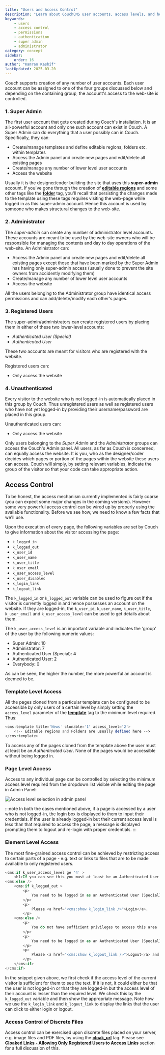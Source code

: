 ```yaml
---
title: "Users and Access Control"
description: "Learn about CouchCMS user accounts, access levels, and how to implement access control in your website"
keywords:
    - users
    - access control
    - permissions
    - authentication
    - super admin
    - administrator
category: concept
sidebar:
    order: 16
author: "Kamran Kashif"
lastUpdated: 2025-03-20
---
```



Couch supports creation of any number of user accounts.
Each user account can be assigned to one of the four groups discussed below and depending on the containing group, the account's access to the web-site is controlled.

### 1. Super Admin

The first user account that gets created during Couch's installation. It is an all-powerful account and only one such account can exist in Couch.
A Super Admin can do everything that a user possibly can in Couch. Specifically, they can:

- Create/manage templates and define editable regions, folders etc. within templates
- Access the Admin panel and create new pages and edit/delete all existing pages
- Create/manage any number of lower level user accounts
- Access the website

Usually it is the designer/coder building the site that uses this **super-admin** account. If you've gone through the creation of [**editable regions**](../editable-regions/) and some other tags like the [**folder**](../../tags-reference/folder/) tag, you'll recall that persisting the changes made to the template using these tags requires visiting the web-page while logged in as this super-admin account.
Hence this account is used by someone who makes structural changes to the web-site.

### 2. Administrator

The *super-admin* can create any number of administrator level accounts.
These accounts are meant to be used by the web-site owners who will be responsible for managing the contents and day to day operations of the web-site.
An Administrator can:

- Access the Admin panel and create new pages and edit/delete all existing pages except those that have been marked by the Super Admin has having only super-admin access (usually done to prevent the site owners from accidently modifying them)
- Create/manage any number of lower level user accounts
- Access the website

All the users belonging to the Administrator group have identical access permissions and can add/delete/modify each other's pages.

### 3. Registered Users

The super-admin/administrators can create registered users by placing them in either of these two lower-level accounts:

- *Authenticated User (Special)*
- *Authenticated User*

These two accounts are meant for visitors who are registered with the website.

Registered users can:

- Only access the website

### 4. Unauthenticated

Every visitor to the website who is not logged-in is automatically placed in this group by Couch.
Thus unregistered users as well as registered users who have not yet logged-in by providing their username/password are placed in this group.

Unauthenticated users can:

- Only access the website

Only users belonging to the *Super Admin* and the *Administrator* groups can access the Couch's Admin panel.
All users, as far as Couch is concerned, can equally access the website.
It is you, who as the designer/coder decides which pages or portion of the pages within the website these users can access. Couch will simply, by setting relevant variables, indicate the group of the visitor so that your code can take appropriate action.

## Access Control

To be honest, the access mechanism currently implemented is fairly coarse (you can expect some major changes in the coming versions).
However some very powerful access control can be wired up by properly using the available functionality.
Before we see how, we need to know a few facts that we'll use.

Upon the execution of every page, the following variables are set by Couch to give information about the visitor accessing the page:

- `k_logged_in`
- `k_logged_out`
- `k_user_id`
- `k_user_name`
- `k_user_title`
- `k_user_email`
- `k_user_access_level`
- `k_user_disabled`
- `k_login_link`
- `k_logout_link`

The `k_logged_in` or `k_logged_out` variable can be used to figure out if the visitor is currently logged in and hence possesses an account on the website.
If they are logged-in, the `k_user_id`, `k_user_name`, `k_user_title`, `k_user_email` and `k_user_access_level` can be used to get details about them.

The `k_user_access_level` is an important variable and indicates the 'group' of the user by the following numeric values:

- Super Admin: 10
- Administrator: 7
- Authenticated User (Special): 4
- Authenticated User: 2
- Everybody: 0

As can be seen, the higher the number, the more powerful an account is deemed to be.

### Template Level Access

All the pages cloned from a particular template can be configured to be accessible by only users of a certain level by simply setting the `access_level` parameter of the [**template**](../../tags-reference/template/) tag to the minimum level required. Thus:

```php
<cms:template title='News' clonable='1' access_level='2'>
    <!-- Editable regions and Folders are usually defined here -->
</cms:template>
```

To access any of the pages cloned from the template above the user must at least be an *Authenticated User*. None of the pages would be accessible without being logged in.

### Page Level Access

Access to any individual page can be controlled by selecting the minimum access level required from the dropdown list visible while editing the page in Admin Panel:

![Access level selection in admin panel](../../../assets/img/contents/users.png)

:::note
In both the cases mentioned above, if a page is accessed by a user who is not logged-in, the login box is displayed to them to input their credentials.
If the user is already logged-in but their current access level is less than that required to access the page, a message is displayed prompting them to logout and re-login with proper credentials.
:::

### Element Level Access

The most fine-grained access control can be achieved by restricting access to certain parts of a page - e.g. text or links to files that are to be made available to only registered users.

```php
<cms:if k_user_access_level ge '4' >
    <h1>If you can see this you must at least be an Authenticated User (Special)</h1>
<cms:else />
    <cms:if k_logged_out >
        <p>
            You need to be logged in as an Authenticated User (Special) or higher to access this area
        </p>
        <p>
            Please <a href="<cms:show k_login_link />">Login</a>.
        </p>
    <cms:else />
        <p>
            You do not have sufficient privileges to access this area
        </p>
        <p>
            You need to be logged in as an Authenticated User (Special) or higher.
        </p>
        <p>
            Please <a href="<cms:show k_logout_link />">Logout</a> and login again with the right credentials.
        </p>
    </cms:if>
</cms:if>
```

In the snippet given above, we first check if the access level of the current visitor is sufficient for them to see the text.
If it is not, it could either be that the user is not logged-in or that they are logged-in but the access level of their account is lesser than the required level.
We check this by the `k_logged_out` variable and then show the appropriate message.
Note how we use the `k_login_link` and `k_logout_link` to display the links that the user can click to either login or logout.

### Access Control of Discrete Files

Access control can be exercised upon discrete files placed on your server, e.g. image files and PDF files, by using the [**cloak_url**](../../tags-reference/cloak_url/) tag.
Please see [**Cloaked Links - Allowing Only Registered Users to Access Links**](../cloaked-links/#allowing-only-registered-users-to-access-links) section for a full discussion of this.
